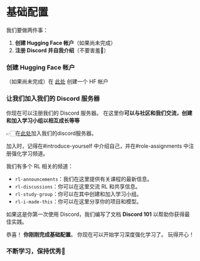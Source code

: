 # 基础配置

我们要做两件事：

1. **创建 Hugging Face 帐户**（如果尚未完成）
2. **注册 Discord 并自我介绍**（不要害羞🤗）

### 创建 Hugging Face 帐户

（如果尚未完成）在 <a href="https://huggingface.co/join">此处</a> 创建一个 HF 帐户

### 让我们加入我们的 Discord 服务器

你现在可以注册我们的 Discord 服务器。 在这里你**可以与社区和我们交流，创建和加入学习小组以相互成长等等**

👉🏻在<a href="https://discord.gg/ydHrjt3WP5">此处</a>加入我们的discord服务器。

加入时，记得在#introduce-yourself 中介绍自己，并在#role-assignments 中注册强化学习频道。

我们有多个 RL 相关的频道：

- `rl-announcements`：我们在这里提供有关课程的最新信息。
- `rl-discussions`：你可以在这里交流 RL 和共享信息。
- `rl-study-group`：你可以在其中创建和加入学习小组。
- `rl-i-made-this`：你可以在这里分享你的项目和模型。

如果这是你第一次使用 Discord，我们编写了文档 **Discord 101** 以帮助你获得最佳实践。

恭喜！ **你刚刚完成基础配置**。 你现在可以开始学习深度强化学习了。 玩得开心！


### 不断学习，保持优秀🤗